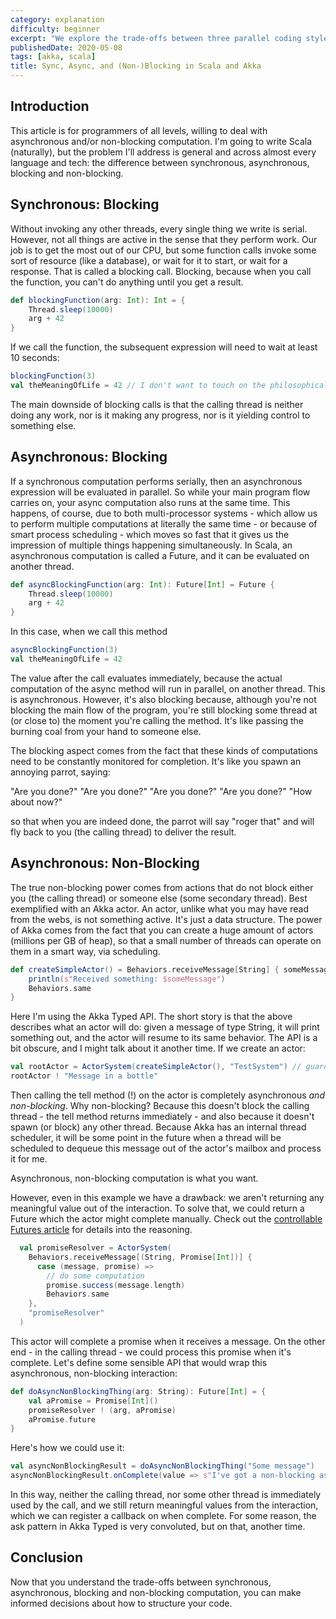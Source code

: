 ```yaml
---
category: explanation
difficulty: beginner
excerpt: "We explore the trade-offs between three parallel coding styles in Scala and Akka: focusing on thread usage and other effects"
publishedDate: 2020-05-08
tags: [akka, scala]
title: Sync, Async, and (Non-)Blocking in Scala and Akka
---
```


## Introduction

This article is for programmers of all levels, willing to deal with asynchronous and/or non-blocking computation. I'm going to write Scala (naturally), but the problem I'll address is general and across almost every language and tech: the difference between synchronous, asynchronous, blocking and non-blocking.

## Synchronous: Blocking

Without invoking any other threads, every single thing we write is serial. However, not all things are active in the sense that they perform work. Our job is to get the most out of our CPU, but some function calls invoke some sort of resource (like a database), or wait for it to start, or wait for a response. That is called a blocking call. Blocking, because when you call the function, you can't do anything until you get a result.

```scala
def blockingFunction(arg: Int): Int = {
    Thread.sleep(10000)
    arg + 42
}
```

If we call the function, the subsequent expression will need to wait at least 10 seconds:

```scala
blockingFunction(3)
val theMeaningOfLife = 42 // I don't want to touch on the philosophical, but this happens in real life.
```

The main downside of blocking calls is that the calling thread is neither doing any work, nor is it making any progress, nor is it yielding control to something else.

## Asynchronous: Blocking

If a synchronous computation performs serially, then an asynchronous expression will be evaluated in parallel. So while your main program flow carries on, your async computation also runs at the same time. This happens, of course, due to both multi-processor systems - which allow us to perform multiple computations at literally the same time - or because of smart process scheduling - which moves so fast that it gives us the impression of multiple things happening simultaneously. In Scala, an asynchronous computation is called a Future, and it can be evaluated on another thread.

```scala
def asyncBlockingFunction(arg: Int): Future[Int] = Future {
    Thread.sleep(10000)
    arg + 42
}
```

In this case, when we call this method

```scala
asyncBlockingFunction(3)
val theMeaningOfLife = 42
```

The value after the call evaluates immediately, because the actual computation of the async method will run in parallel, on another thread. This is asynchronous. However, it's also blocking because, although you're not blocking the main flow of the program, you're still blocking some thread at (or close to) the moment you're calling the method. It's like passing the burning coal from your hand to someone else.

The blocking aspect comes from the fact that these kinds of computations need to be constantly monitored for completion. It's like you spawn an annoying parrot, saying:

"Are you done?"
"Are you done?"
"Are you done?"
"Are you done?"
"How about now?"

so that when you are indeed done, the parrot will say "roger that" and will fly back to you (the calling thread) to deliver the result.

## Asynchronous: Non-Blocking

The true non-blocking power comes from actions that do not block either you (the calling thread) or someone else (some secondary thread). Best exemplified with an Akka actor. An actor, unlike what you may have read from the webs, is not something active. It's just a data structure. The power of Akka comes from the fact that you can create a huge amount of actors (millions per GB of heap), so that a small number of threads can operate on them in a smart way, via scheduling.

```scala
def createSimpleActor() = Behaviors.receiveMessage[String] { someMessage =>
    println(s"Received something: $someMessage")
    Behaviors.same
}
```

Here I'm using the Akka Typed API. The short story is that the above describes what an actor will do: given a message of type String, it will print something out, and the actor will resume to its same behavior. The API is a bit obscure, and I might talk about it another time. If we create an actor:

```scala
val rootActor = ActorSystem(createSimpleActor(), "TestSystem") // guardian actor that will create an entire hierarchy
rootActor ! "Message in a bottle"
```

Then calling the tell method (!) on the actor is completely asynchronous _and non-blocking_. Why non-blocking? Because this doesn't block the calling thread - the tell method returns immediately - and also because it doesn't spawn (or block) any other thread. Because Akka has an internal thread scheduler, it will be some point in the future when a thread will be scheduled to dequeue this message out of the actor's mailbox and process it for me.

Asynchronous, non-blocking computation is what you want.

However, even in this example we have a drawback: we aren't returning any meaningful value out of the interaction. To solve that, we could return a Future which the actor might complete manually. Check out the [controllable Futures article](/articles/controllable-futures-in-scala) for details into the reasoning.

```scala
  val promiseResolver = ActorSystem(
    Behaviors.receiveMessage[(String, Promise[Int])] {
      case (message, promise) =>
        // do some computation
        promise.success(message.length)
        Behaviors.same
    },
    "promiseResolver"
  )
```

This actor will complete a promise when it receives a message. On the other end - in the calling thread - we could process this promise when it's complete. Let's define some sensible API that would wrap this asynchronous, non-blocking interaction:

```scala
def doAsyncNonBlockingThing(arg: String): Future[Int] = {
    val aPromise = Promise[Int]()
    promiseResolver ! (arg, aPromise)
    aPromise.future
}
```

Here's how we could use it:

```scala
val asyncNonBlockingResult = doAsyncNonBlockingThing("Some message")
asyncNonBlockingResult.onComplete(value => s"I've got a non-blocking async answer: $value")
```

In this way, neither the calling thread, nor some other thread is immediately used by the call, and we still return meaningful values from the interaction, which we can register a callback on when complete. For some reason, the ask pattern in Akka Typed is very convoluted, but on that, another time.

## Conclusion

Now that you understand the trade-offs between synchronous, asynchronous, blocking and non-blocking computation, you can make informed decisions about how to structure your code.
